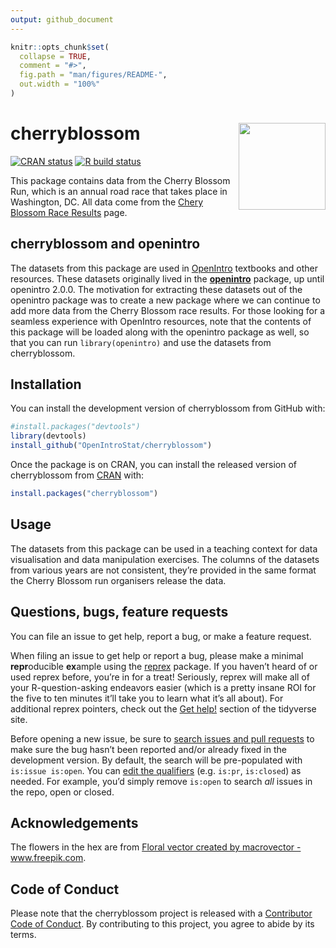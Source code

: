 ```yaml
---
output: github_document
---
```


<!-- README.md is generated from README.Rmd. Please edit that file -->

```r
knitr::opts_chunk$set(
  collapse = TRUE,
  comment = "#>",
  fig.path = "man/figures/README-",
  out.width = "100%"
)
```

# cherryblossom <a href="https://www.openintro.org/"><img src="man/figures/cherryblossom-hex.png" align="right" height="139"></a>

<!-- badges: start -->
[![CRAN status](https://www.r-pkg.org/badges/version/cherryblossom)](https://CRAN.R-project.org/package=cherryblossom)
[![R build status](https://github.com/OpenIntroStat/cherryblossom/workflows/R-CMD-check/badge.svg)](https://github.com/OpenIntroStat/cherryblossom/actions)
<!-- badges: end -->


This package contains data from the Cherry Blossom Run, which is an annual road race that takes place in Washington, DC.
All data come from the [Chery Blossom Race Results](http://www.cherryblossom.org/aboutus/results.php) page.

## cherryblossom and openintro

The datasets from this package are used in [OpenIntro]() textbooks and other  resources.
These datasets originally lived in the [**openintro**]() package, up until openintro 2.0.0.
The motivation for extracting these datasets out of the openintro package was to create a new package where we can continue to add more data from the Cherry Blossom race results.
For those looking for a seamless experience with OpenIntro resources, note that the contents of this package will be loaded along with the openintro package as well, so that you can run `library(openintro)` and use the datasets from cherryblossom.

## Installation

You can install the development version of cherryblossom from GitHub with:

```r
#install.packages("devtools")
library(devtools)
install_github("OpenIntroStat/cherryblossom")
```

Once the package is on CRAN, you can install the released version of cherryblossom from [CRAN](https://CRAN.R-project.org) with:

``` r
install.packages("cherryblossom")
```

## Usage

The datasets from this package can be used in a teaching context for data visualisation and data manipulation exercises. The columns of the datasets from various years are not consistent, they're provided in the same format the Cherry Blossom run organisers release the data.

## Questions, bugs, feature requests

You can file an issue to get help, report a bug, or make a feature request.

When filing an issue to get help or report a bug, please make a minimal **repr**oducible **ex**ample using the  [reprex](https://reprex.tidyverse.org/) package. 
If you haven't heard of or used reprex before, you're in for a treat! 
Seriously, reprex will make all of your R-question-asking endeavors easier (which is a pretty insane ROI for the five to ten minutes it'll take you to learn what it's all about). 
For additional reprex pointers, check out the [Get help!](https://www.tidyverse.org/help/) section of the tidyverse site.

Before opening a new issue, be sure to [search issues and pull requests](https://github.com//issues) to make sure the bug hasn't been reported and/or already fixed in the development version. 
By default, the search will be pre-populated with `is:issue is:open`. 
You can [edit the qualifiers](https://help.github.com/articles/searching-issues-and-pull-requests/)  (e.g. `is:pr`, `is:closed`) as needed. 
For example, you'd simply remove `is:open` to search _all_ issues in the repo, open or closed.

## Acknowledgements

The flowers in the hex are from [Floral vector created by macrovector - www.freepik.com](https://www.freepik.com/free-photos-vectors/floral).

## Code of Conduct
  
Please note that the cherryblossom project is released with a [Contributor Code of Conduct](https://contributor-covenant.org/version/2/0/CODE_OF_CONDUCT.html). By contributing to this project, you agree to abide by its terms.
